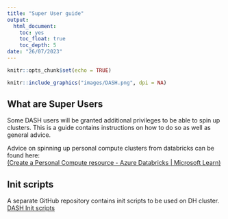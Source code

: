 ```yaml
---
title: "Super User guide"
output:
  html_document:
    toc: yes
    toc_float: true
    toc_depth: 5
date: "26/07/2023"
---
```


```r
knitr::opts_chunk$set(echo = TRUE)
```

```r
knitr::include_graphics("images/DASH.png", dpi = NA)
```

## What are Super Users

Some DASH users will be granted additional privileges to be able to spin up clusters. This is a guide contains instructions on how to do so as well as general advice.

Advice on spinning up personal compute clusters from databricks can be found here:  
[(Create a Personal Compute resource - Azure Databricks | Microsoft Learn)](https://learn.microsoft.com/en-gb/azure/databricks/clusters/personal-compute)

## Init scripts

A separate GitHub repository contains init scripts to be used on DH cluster.  
[DASH Init scripts]('https://github.com/Defra-Data-Science-Centre-of-Excellence/init-scripts')